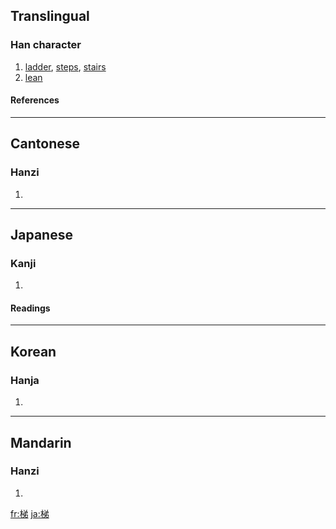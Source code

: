 ==Translingual==
===Han character===
{{Han char|rn=75|rad=木|as=07|sn=11|four=4892<sub>7</sub>|canj=木金弓竹 (DCNH)}}
# [[ladder]], [[steps]], [[stairs]]
# [[lean]]
====References====
{{Han ref|kx=0531.020|dkj=14881|dj=0919.030|hdz=21220.020|uh=68AF|ud=26799|bh=B1E8|bd=45544}}

----
==Cantonese==
===Hanzi===
{{yue-hanzi|jyut=|y=tai1}}
# {{defn|Cantonese}}

----
==Japanese==
===Kanji===
{{ja-kanji|grade=|rs=木07}}
# {{defn|Japanese}} 
====Readings====
{{ja-readings|on=[[てい]] (tei), [[たい]] (tai)|kun=[[はしご]] (hashigo)}}

----
==Korean==
===Hanja===
{{ko-hanja|hangeul=제|eumhun=|rv=je|mr=che|y=cey}}
# {{defn|Korean}}

----
==Mandarin==
===Hanzi===
{{cmn-hanzi|pin=[[tī]] ([[ti1]])|wg=t'i<sup>1</sup>}}
# {{defn|Mandarin}}

[[fr:梯]]
[[ja:梯]]
